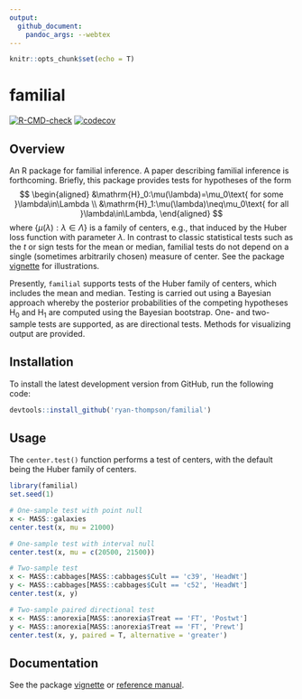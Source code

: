 ```yaml
---
output: 
  github_document:
    pandoc_args: --webtex
---
```


```r
knitr::opts_chunk$set(echo = T)
```

# familial

[![R-CMD-check](https://github.com/ryan-thompson/familial/workflows/R-CMD-check/badge.svg)](https://github.com/ryan-thompson/familial/actions)
[![codecov](https://codecov.io/gh/ryan-thompson/familial/branch/master/graph/badge.svg)](https://github.com/ryan-thompson/familial/actions)

## Overview

An R package for familial inference. A paper describing familial inference is forthcoming. Briefly, this package provides tests for hypotheses of the form
$$
\begin{aligned}
&\mathrm{H}_0:\mu(\lambda)=\mu_0\text{ for some }\lambda\in\Lambda \\
&\mathrm{H}_1:\mu(\lambda)\neq\mu_0\text{ for all }\lambda\in\Lambda,
\end{aligned}
$$
where $\{\mu(\lambda):\lambda\in\Lambda\}$ is a family of centers, e.g., that induced by the Huber loss function with parameter $\lambda$. In contrast to classic statistical tests such as the $t$ or sign tests for the mean or median, familial tests do not depend on a single (sometimes arbitrarily chosen) measure of center. See the package [vignette](vignette.pdf) for illustrations.

Presently, `familial` supports tests of the Huber family of centers, which includes the mean and median. Testing is carried out using a Bayesian approach whereby the posterior probabilities of the competing hypotheses $\mathrm{H}_0$ and $\mathrm{H}_1$ are computed using the Bayesian bootstrap. One- and two-sample tests are supported, as are directional tests. Methods for visualizing output are provided.

## Installation

<!-- To install the latest stable version from CRAN, run the following code: -->
<!-- ``` {r, eval = F} -->
<!-- install.packages('familial') -->
<!-- ``` -->

To install the latest development version from GitHub, run the following code:
``` r
devtools::install_github('ryan-thompson/familial')
```

## Usage

The `center.test()` function performs a test of centers, with the default being the Huber family of centers.
```r
library(familial)
set.seed(1)

# One-sample test with point null
x <- MASS::galaxies
center.test(x, mu = 21000)

# One-sample test with interval null
center.test(x, mu = c(20500, 21500))

# Two-sample test
x <- MASS::cabbages[MASS::cabbages$Cult == 'c39', 'HeadWt']
y <- MASS::cabbages[MASS::cabbages$Cult == 'c52', 'HeadWt']
center.test(x, y)

# Two-sample paired directional test
x <- MASS::anorexia[MASS::anorexia$Treat == 'FT', 'Postwt']
y <- MASS::anorexia[MASS::anorexia$Treat == 'FT', 'Prewt']
center.test(x, y, paired = T, alternative = 'greater')
```

## Documentation

See the package [vignette](vignette.pdf) or [reference manual](familial_0.1.0.pdf).

<!-- See the package [vignette](https://CRAN.R-project.org/package=familial/vignettes/vignette.html) or [reference manual](https://CRAN.R-project.org/package=familial/familial.pdf). -->
